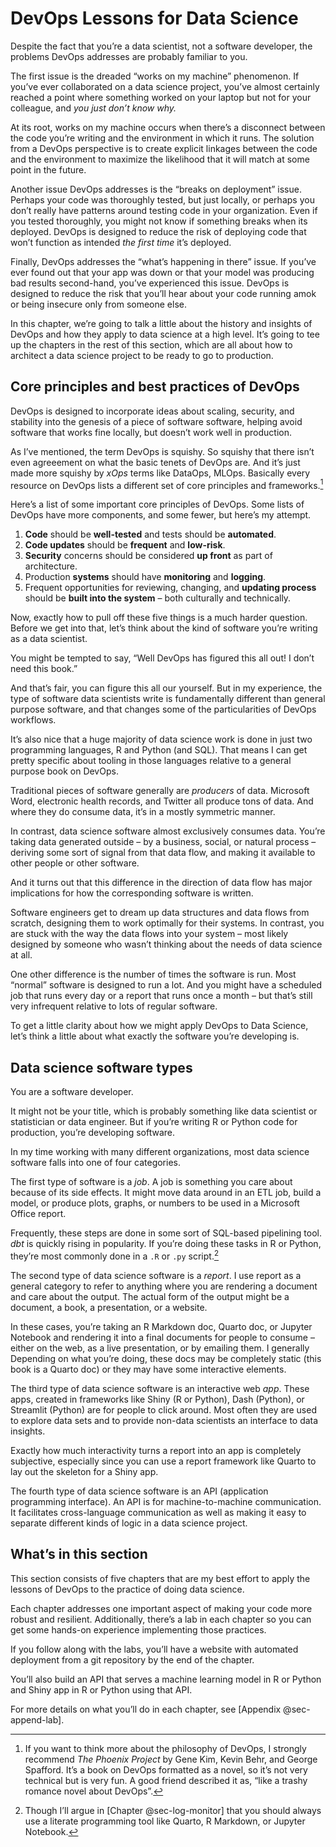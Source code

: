 # DevOps Lessons for Data Science {#sec-1-intro}

Despite the fact that you're a data scientist, not a software developer,
the problems DevOps addresses are probably familiar to you.

The first issue is the dreaded "works on my machine" phenomenon. If
you've ever collaborated on a data science project, you've almost
certainly reached a point where something worked on your laptop but not
for your colleague, and *you just don't know why.*

At its root, works on my machine occurs when there's a disconnect
between the code you're writing and the environment in which it runs.
The solution from a DevOps perspective is to create explicit linkages
between the code and the environment to maximize the likelihood that it
will match at some point in the future.

Another issue DevOps addresses is the "breaks on deployment" issue.
Perhaps your code was thoroughly tested, but just locally, or perhaps
you don't really have patterns around testing code in your organization.
Even if you tested thoroughly, you might not know if something breaks
when its deployed. DevOps is designed to reduce the risk of deploying
code that won't function as intended *the first time* it's deployed.

Finally, DevOps addresses the "what's happening in there" issue. If
you've ever found out that your app was down or that your model was
producing bad results second-hand, you've experienced this issue. DevOps
is designed to reduce the risk that you'll hear about your code running
amok or being insecure only from someone else.

In this chapter, we're going to talk a little about the history and
insights of DevOps and how they apply to data science at a high level.
It's going to tee up the chapters in the rest of this section, which are
all about how to architect a data science project to be ready to go to
production.

## Core principles and best practices of DevOps

DevOps is designed to incorporate ideas about scaling, security, and
stability into the genesis of a piece of software software, helping
avoid software that works fine locally, but doesn't work well in
production.

As I've mentioned, the term DevOps is squishy. So squishy that there
isn't even agreeement on what the basic tenets of DevOps are. And it's
just made more squishy by *xOps* terms like DataOps, MLOps. Basically
every resource on DevOps lists a different set of core principles and
frameworks.[^1-0-sec-intro-1]

[^1-0-sec-intro-1]: If you want to think more about the philosophy of
    DevOps, I strongly recommend *The Phoenix Project* by Gene Kim,
    Kevin Behr, and George Spafford. It's a book on DevOps formatted as
    a novel, so it's not very technical but is very fun. A good friend
    described it as, "like a trashy romance novel about DevOps".

Here's a list of some important core principles of DevOps. Some lists of
DevOps have more components, and some fewer, but here's my attempt.

1.  **Code** should be **well-tested** and tests should be
    **automated**.
2.  **Code updates** should be **frequent** and **low-risk**.
3.  **Security** concerns should be considered **up front** as part of
    architecture.
4.  Production **systems** should have **monitoring** and **logging**.
5.  Frequent opportunities for reviewing, changing, and **updating
    process** should be **built into the system** -- both culturally and
    technically.

Now, exactly how to pull off these five things is a much harder
question. Before we get into that, let's think about the kind of
software you're writing as a data scientist.

You might be tempted to say, "Well DevOps has figured this all out! I
don't need this book."

And that's fair, you can figure this all our yourself. But in my
experience, the type of software data scientists write is fundamentally
different than general purpose software, and that changes some of the
particularities of DevOps workflows.

::: callout-note
It's also nice that a huge majority of data science work is done in just
two programming languages, R and Python (and SQL). That means I can get
pretty specific about tooling in those languages relative to a general
purpose book on DevOps.
:::

Traditional pieces of software generally are *producers* of data.
Microsoft Word, electronic health records, and Twitter all produce tons
of data. And where they do consume data, it's in a mostly symmetric
manner.

In contrast, data science software almost exclusively consumes data.
You're taking data generated outside -- by a business, social, or
natural process -- deriving some sort of signal from that data flow, and
making it available to other people or other software.

And it turns out that this difference in the direction of data flow has
major implications for how the corresponding software is written.

Software engineers get to dream up data structures and data flows from
scratch, designing them to work optimally for their systems. In
contrast, you are stuck with the way the data flows into your system --
most likely designed by someone who wasn't thinking about the needs of
data science at all.

One other difference is the number of times the software is run. Most
"normal" software is designed to run a lot. And you might have a
scheduled job that runs every day or a report that runs once a month --
but that's still very infrequent relative to lots of regular software.

To get a little clarity about how we might apply DevOps to Data Science,
let's think a little about what exactly the software you're developing
is.

## Data science software types

You are a software developer.

It might not be your title, which is probably something like data
scientist or statistician or data engineer. But if you're writing R or
Python code for production, you're developing software.

In my time working with many different organizations, most data science
software falls into one of four categories.

The first type of software is a *job*. A job is something you care about
because of its side effects. It might move data around in an ETL job,
build a model, or produce plots, graphs, or numbers to be used in a
Microsoft Office report.

Frequently, these steps are done in some sort of SQL-based pipelining
tool. *dbt* is quickly rising in popularity. If you're doing these tasks
in R or Python, they're most commonly done in a `.R` or `.py`
script.[^1-0-sec-intro-2]

[^1-0-sec-intro-2]: Though I'll argue in [Chapter @sec-log-monitor] that
    you should always use a literate programming tool like Quarto, R
    Markdown, or Jupyter Notebook.

The second type of data science software is a *report*. I use report as
a general category to refer to anything where you are rendering a
document and care about the output. The actual form of the output might
be a document, a book, a presentation, or a website.

In these cases, you're taking an R Markdown doc, Quarto doc, or Jupyter
Notebook and rendering it into a final documents for people to consume
-- either on the web, as a live presentation, or by emailing them. I
generally Depending on what you're doing, these docs may be completely
static (this book is a Quarto doc) or they may have some interactive
elements.

The third type of data science software is an interactive web *app*.
These apps, created in frameworks like Shiny (R or Python), Dash
(Python), or Streamlit (Python) are for people to click around. Most
often they are used to explore data sets and to provide non-data
scientists an interface to data insights.

Exactly how much interactivity turns a report into an app is completely
subjective, especially since you can use a report framework like Quarto
to lay out the skeleton for a Shiny app.

The fourth type of data science software is an API (application
programming interface). An API is for machine-to-machine communication.
It facilitates cross-language communication as well as making it easy to
separate different kinds of logic in a data science project.

## What's in this section

This section consists of five chapters that are my best effort to apply
the lessons of DevOps to the practice of doing data science.

Each chapter addresses one important aspect of making your code more
robust and resilient. Additionally, there's a lab in each chapter so you
can get some hands-on experience implementing those practices.

If you follow along with the labs, you'll have a website with automated
deployment from a git repository by the end of the chapter.

You'll also build an API that serves a machine learning model in R or
Python and Shiny app in R or Python using that API.

For more details on what you'll do in each chapter, see [Appendix
@sec-append-lab].

